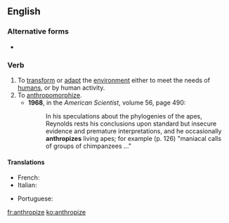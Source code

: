 ==English==

===Alternative forms===
* {{l|en|anthropise}} {{qualifier|non-Oxford British spelling}}

===Verb===
{{en-verb|anthropiz}}

# To [[transform]] or [[adapt]] the [[environment]] either to meet the needs of [[human]]s, or by human activity.
# To [[anthropomorphize]].
#* '''1968''', in the ''American Scientist'', volume 56, page 490:
#*: In his speculations about the phylogenies of the apes, Reynolds rests his conclusions upon standard but insecure evidence and premature interpretations, and he occasionally '''anthropizes''' living apes; for example (p. 126) "maniacal calls of groups of chimpanzees ..."

====Translations====
{{trans-top|to adapt by human activity}}
* French: {{t+|fr|anthropiser}}
* Italian: {{t|it|antropizzare}}
{{trans-mid}}
* Portuguese: {{t|pt|antropizar}}
{{trans-bottom}}

[[fr:anthropize]]
[[ko:anthropize]]